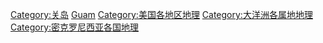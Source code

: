[[Category:关岛|Category:关岛]]
[[Category:大洋洲地理|Guam]]
[[Category:美国各地区地理|Category:美国各地区地理]]
[[Category:大洋洲各属地地理|Category:大洋洲各属地地理]]
[[Category:密克罗尼西亚各国地理|Category:密克罗尼西亚各国地理]]